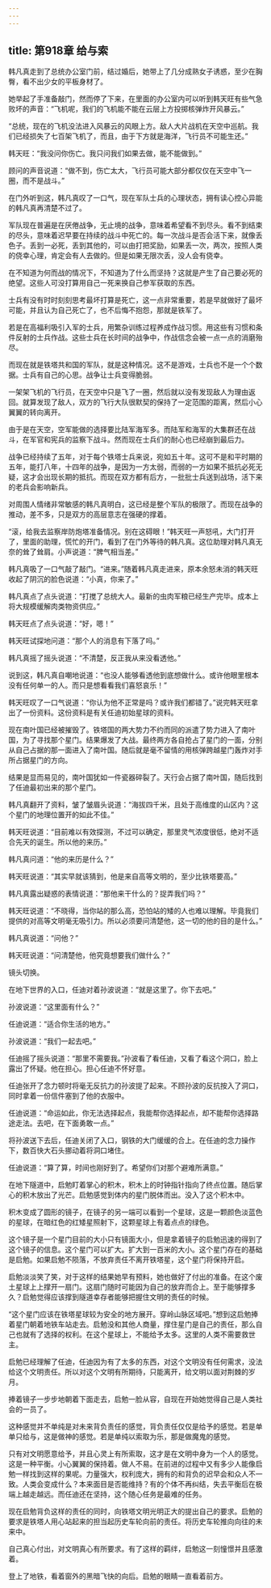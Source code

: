 ```yaml
---
---
---
```

title: 第918章 给与索
---



韩凡真走到了总统办公室门前，结过婚后，她带上了几分成熟女子诱惑，至少在胸臀，看不出少女的平板身材了。

她举起了手准备敲门，然而停了下来，在里面的办公室内可以听到韩天旺有些气急败坏的声音：“飞机呢，我们的飞机能不能在云层上方投掷核弹炸开风暴云。”

“总统，现在的飞机没法进入风暴云的风眼上方。敌人大片战机在天空中巡航。我们已经损失了七百架飞机了，而且，由于下方就是海洋，飞行员不可能生还。”

韩天旺：“我没问你伤亡。我只问我们如果去做，能不能做到。”

顾问的声音说道：“做不到，伤亡太大，飞行员可能大部分都仅仅在天空中飞一圈，而不是战斗。”

在门外听到这，韩凡真叹了一口气，现在军队士兵的心理状态，拥有读心控心异能的韩凡真再清楚不过了。

军队现在普遍是在厌倦战争，无止境的战争，意味着希望看不到尽头。看不到结束的尽头，意味着迟早要在持续的战斗中死亡的。每一次战斗是否会活下来，就像丢色子。丢到一必死，丢到其他的，可以由打把奖励，如果丢一次，两次，按照人类的侥幸心理，肯定会有人去做的。但是如果无限次丢，没人会有侥幸。

在不知道为何而战的情况下，不知道为了什么而坚持？这就是产生了自己要必死的绝望。这些人可没打算用自己一死来换自己参军获取的东西。

士兵有没有时时刻刻思考最坏打算是死亡，这一点非常重要，若是早就做好了最坏可能，并且认为自己死亡了，也不后悔不抱怨，那就是铁军了。

若是在高福利吸引入军的士兵，用繁杂训练过程养成作战习惯。用这些有习惯和条件反射的士兵作战。这些士兵在长时间的战争中，作战信念会被一点一点的消磨殆尽。

而现在就是铁塔共和国的军队，就是这种情况。这不是游戏，士兵也不是一个个数据。士兵有自己的心思。战争让士兵变得脆弱。

一架架飞机的飞行员，在天空中只是飞了一圈，然后就以没有发现敌人为理由返回。就算发现了敌人，双方的飞行大队很默契的保持了一定范围的距离，然后小心翼翼的转向离开。

由于是在天空，空军能做的选择要比陆军海军多。而陆军和海军的大集群还在战斗，在军官和宪兵的监察下战斗。然而现在士兵们的耐心也已经崩到最后力。

战争已经持续了五年，对于每个铁塔士兵来说，宛如五十年。这可不是和平时期的五年，能打八年，十四年的战争，是因为一方太弱，而弱的一方如果不抵抗必死无疑，这才会出现长期的抵抗。而现在双方都有后方，一批批士兵送到战场，活下来的老兵会影响新兵。

对周围人情绪非常敏感的韩凡真明白，这已经是整个军队的极限了。而现在战争的推动，差不多，只是双方的高层意志在强硬的撑着。

“滚，给我去监察岸防炮塔准备情况。别在这碍眼！”韩天旺一声怒吼，大门打开了，里面的助理，慌忙的开门，看到了在门外等待的韩凡真。这位助理对韩凡真无奈的耸了耸肩。小声说道：“脾气相当差。”

韩凡真吸了一口气敲了敲门。“进来。”随着韩凡真走进来，原本余怒未消的韩天旺收起了阴沉的脸色说道：“小真，你来了。”

韩凡真点了点头说道：“打搅了总统大人。最新的虫肉军粮已经生产完毕。成本上将大规模缓解肉类物资供应。”

韩天旺点了点头说道：“好，嗯！”

韩天旺试探地问道：“那个人的消息有下落了吗。”

韩凡真摇了摇头说道：“不清楚，反正我从来没看透他。”

说到这，韩凡真自嘲地说道：“也没人能够看透他到底想做什么。或许他眼里根本没有任何单一的人。而只是想看看我们喜怒哀乐！”

韩天旺叹了一口气说道：“你认为他不正常是吗？或许我们都错了。”说完韩天旺拿出了一份资料。这份资料是有关任迪初始星球的资料。

现在南叶国已经被摧毁了。铁塔国的两大势力不约而同的派遣了势力进入了南叶国，为了寻找那个星门。结果爆发了大战。最终两方各自抢占了星门的一面，分别从自己占据的那一面进入了南叶国。随后就是毫不留情的用核弹跨越星门轰炸对手所占据星门的方向。

结果是显而易见的，南叶国犹如一件瓷器碎裂了。天行会占据了南叶国，随后找到了任迪最初出来的那个星门。

韩凡真翻开了资料，皱了皱眉头说道：“海拔四千米，且处于高维度的山区内？这个星门的地理位置开的如此不佳。”

韩天旺说道：“目前难以有效探测，不过可以确定，那里灵气浓度很低，绝对不适合先天的诞生。所以他的来历。”

韩凡真问道：“他的来历是什么？”

韩天旺说道：“其实早就该猜到，他是来自高等文明的，至少比铁塔要高。”

韩凡真露出疑惑的表情说道：“那他来干什么的？捉弄我们吗？”

韩天旺说道：“不晓得，当你站的那么高，恐怕站的矮的人也难以理解。毕竟我们提供的对高等文明毫无吸引力。所以必须要问清楚他，这一切的他的目的是什么。”

韩凡真说道：“问他？”

韩天旺说道：“问清楚他，他究竟想要我们做什么？”

镜头切换。

在地下世界的入口，任迪对着孙波说道：“就是这里了。你下去吧。”

孙波说道：“这里面有什么？”

任迪说道：“适合你生活的地方。”

孙波说道：“我们一起去吧。”

任迪摇了摇头说道：“那里不需要我。”孙波看了看任迪，又看了看这个洞口，脸上露出了怀疑。他在担心。担心任迪不怀好意。

任迪张开了念力顿时将毫无反抗力的孙波提了起来。不顾孙波的反抗按入了洞口，同时拿着一份信件塞到了他的衣服中。

任迪说道：“命运如此，你无法选择起点，我能帮你选择起点，却不能帮你选择路途走法。去吧，在下面勇敢一点。”

将孙波送下去后，任迪关闭了入口，钢铁的大门缓缓的合上。在任迪的念力操作下，数百快大石头挪动着将洞口堵住。

任迪说道：“算了算，时间也刚好到了。希望你们对那个避难所满意。”

在地下隧道中，启勉盯着掌心的积木，积木上的时钟指针指向了终点位置。随后掌心的积木放出了光芒。启勉感觉到体内的星门脱体而出。没入了这个积木中。

积木变成了圆形的镜子，在镜子的另一端可以看到一个星球，这是一颗颜色淡蓝色的星球，在暗红色的红矮星照射下，这颗星球上有着点点的绿色。

这个镜子是一个星门目前的大小只有镜面大小，但是拿着镜子的启勉迅速的得到了这个镜子的信息。这个星门可以扩大。扩大到一百米的大小。这个星门存在的基础是启勉。如果启勉不陨落，不放弃责任不离开铁塔星，这个星门将保持开启。

启勉淡淡笑了笑，对于这样的结果她早有预料，她也做好了付出的准备。在这个废土星球上上撑开一扇门。这扇门随时可能因为自己的放弃而合上。至于能够撑多久？启勉觉得应该撑到隧道幸存者能够把握住文明的责任的时候。

“这个星门应该在铁塔星球较为安全的地方展开。穿岭山脉区域吧。”想到这启勉捧着星门朝着地铁车站走去。启勉没和其他人商量，撑住星门是自己的责任，那么自己也就有了选择的权利。在这个星球上，不能给予太多。这里的人类不需要救世主。

启勉已经理解了任迪，任迪因为有了太多的东西，对这个文明没有任何需求，没法给这个文明责任。所以对这个文明有所期待，只能离开，给文明以面对荆棘的岁月。

捧着镜子一步步地朝着下面走去，启勉一脸从容，自现在开始她觉得自己是人类社会的一员了。

这种感觉并不单纯是对未来背负责任的感觉，背负责任仅仅是给予的感觉。若是单单只给与，这是做神的感觉。若是单纯以索取为乐，那是做魔鬼的感觉。

只有对文明愿意给予，并且心灵上有所索取，这才是在文明中身为一个人的感觉。这是一种平衡。小心翼翼的保持着。做人不易。在前进的过程中又有多少人能像启勉一样找到这样的果呢。力量强大，权利庞大，拥有的和背负的迟早会和众人不一致。人类会变成什么？本来面目是否能维持？有的个体不再纠结，失去平衡后在极端上越走越远。而任迪还在坚持，这个随心任务是最难的任务。

现在启勉背负这样的责任的同时，向铁塔文明光明正大的提出自己的要求。启勉的要求是铁塔人用心站起来的担当起历史车轮向前的责任。将历史车轮推向向往的未来中。

自己真心付出，对文明真心有所要求。有了这样的羁绊，启勉这一刻憧憬并且感激着。

登上了地铁，看着窗外的黑暗飞快的向后。启勉的眼睛一直看着前方。